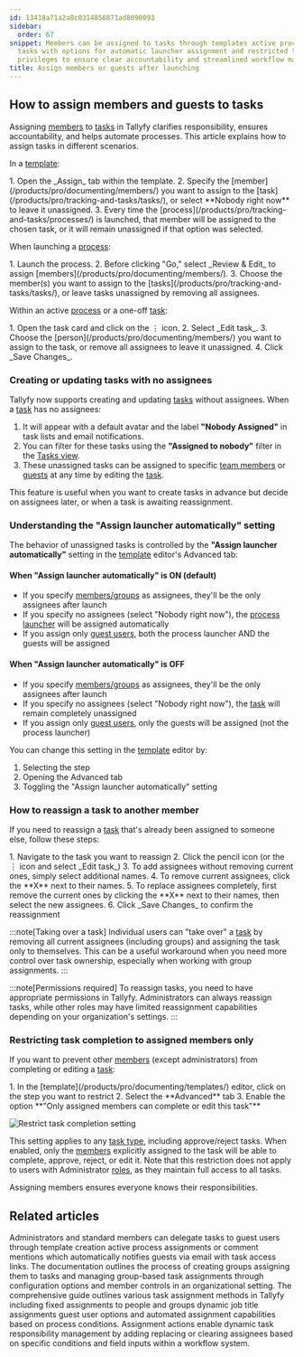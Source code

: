 ```yaml
---
id: 13418a71a2a8c0314856871ad8090093
sidebar:
  order: 67
snippet: Members can be assigned to tasks through templates active processes or one-off
  tasks with options for automatic launcher assignment and restricted task completion
  privileges to ensure clear accountability and streamlined workflow management.
title: Assign members or guests after launching
---
```



## How to assign members and guests to tasks

Assigning [members](/products/pro/documenting/members/) to [tasks](/products/pro/tracking-and-tasks/tasks/) in Tallyfy clarifies responsibility, ensures accountability, and helps automate processes. This article explains how to assign tasks in different scenarios.

In a [template](/products/pro/documenting/templates/):

<Steps>
1. Open the _Assign_ tab within the template.
2. Specify the [member](/products/pro/documenting/members/) you want to assign to the [task](/products/pro/tracking-and-tasks/tasks/), or select **Nobody right now** to leave it unassigned.
3. Every time the [process](/products/pro/tracking-and-tasks/processes/) is launched, that member will be assigned to the chosen task, or it will remain unassigned if that option was selected.
</Steps>

When launching a [process](/products/pro/tracking-and-tasks/processes/):

<Steps>
1. Launch the process.
2. Before clicking "Go," select _Review & Edit_ to assign [members](/products/pro/documenting/members/).
3. Choose the member(s) you want to assign to the [tasks](/products/pro/tracking-and-tasks/tasks/), or leave tasks unassigned by removing all assignees.
</Steps>

Within an active [process](/products/pro/tracking-and-tasks/processes/) or a one-off [task](/products/pro/tracking-and-tasks/tasks/):

<Steps>
1. Open the task card and click on the ⋮ icon.
2. Select _Edit task_.
3. Choose the [person](/products/pro/documenting/members/) you want to assign to the task, or remove all assignees to leave it unassigned.
4. Click _Save Changes_.
</Steps>

### Creating or updating tasks with no assignees

Tallyfy now supports creating and updating [tasks](/products/pro/tracking-and-tasks/tasks/) without assignees. When a [task](/products/pro/tracking-and-tasks/tasks/) has no assignees:

1. It will appear with a default avatar and the label **"Nobody Assigned"** in task lists and email notifications.
2. You can filter for these tasks using the **"Assigned to nobody"** filter in the [Tasks view](/products/pro/tracking-and-tasks/tasks-view/).
3. These unassigned tasks can be assigned to specific [team members](/products/pro/documenting/members/) or [guests](/products/pro/documenting/guests/) at any time by editing the [task](/products/pro/tracking-and-tasks/tasks/).

This feature is useful when you want to create tasks in advance but decide on assignees later, or when a task is awaiting reassignment.

### Understanding the "Assign launcher automatically" setting

The behavior of unassigned tasks is controlled by the **"Assign launcher automatically"** setting in the [template](/products/pro/documenting/templates/) editor's Advanced tab:

#### When "Assign launcher automatically" is ON (default)

- If you specify [members/groups](/products/pro/documenting/members/) as assignees, they'll be the only assignees after launch
- If you specify no assignees (select "Nobody right now"), the [process launcher](/products/pro/documenting/members/) will be assigned automatically
- If you assign only [guest users](/products/pro/documenting/guests/), both the process launcher AND the guests will be assigned

#### When "Assign launcher automatically" is OFF

- If you specify [members/groups](/products/pro/documenting/members/) as assignees, they'll be the only assignees after launch
- If you specify no assignees (select "Nobody right now"), the [task](/products/pro/tracking-and-tasks/tasks/) will remain completely unassigned
- If you assign only [guest users](/products/pro/documenting/guests/), only the guests will be assigned (not the process launcher)

You can change this setting in the [template](/products/pro/documenting/templates/) editor by:
<Steps>
1. Selecting the step
2. Opening the Advanced tab
3. Toggling the "Assign launcher automatically" setting
</Steps>

### How to reassign a task to another member

If you need to reassign a [task](/products/pro/tracking-and-tasks/tasks/) that's already been assigned to someone else, follow these steps:

<Steps>
1. Navigate to the task you want to reassign
2. Click the pencil icon (or the ⋮ icon and select _Edit task_)
3. To add assignees without removing current ones, simply select additional names.
4. To remove current assignees, click the **X** next to their names.
5. To replace assignees completely, first remove the current ones by clicking the **X** next to their names, then select the new assignees.
6. Click _Save Changes_ to confirm the reassignment
</Steps>

:::note[Taking over a task]
Individual users can "take over" a [task](/products/pro/tracking-and-tasks/tasks/) by removing all current assignees (including groups) and assigning the task only to themselves. This can be a useful workaround when you need more control over task ownership, especially when working with group assignments.
:::

:::note[Permissions required]
To reassign tasks, you need to have appropriate permissions in Tallyfy. Administrators can always reassign tasks, while other roles may have limited reassignment capabilities depending on your organization's settings.
:::

### Restricting task completion to assigned members only

If you want to prevent other [members](/products/pro/documenting/members/) (except administrators) from completing or editing a [task](/products/pro/tracking-and-tasks/tasks/):

<Steps>
1. In the [template](/products/pro/documenting/templates/) editor, click on the step you want to restrict
2. Select the **Advanced** tab
3. Enable the option **"Only assigned members can complete or edit this task"**
</Steps>

![Restrict task completion setting](https://screenshots.tallyfy.com/tallyfy%2Fpro%2Fdesktop-light-only-assigned-can-complete.png)

This setting applies to any [task type](/products/pro/tracking-and-tasks/tasks/what-types-of-tasks-can-i-create-with-tallyfy/), including approve/reject tasks. When enabled, only the [members](/products/pro/documenting/members/) explicitly assigned to the task will be able to complete, approve, reject, or edit it. Note that this restriction does not apply to users with Administrator [roles](/products/pro/documenting/members/how-do-i-manage-member-permissions-in-tallyfy/), as they maintain full access to all tasks.

Assigning members ensures everyone knows their responsibilities.


## Related articles
<CardGrid>
<LinkTitleCard header="<b>Guests > Assign tasks to guests</b>" href="/products/pro/documenting/guests/how-can-i-assign-tasks-to-guest-users-in-tallyfy/" > Administrators and standard members can delegate tasks to guest users through template creation active process assignments or comment mentions which automatically notifies guests via email with task access links. </LinkTitleCard>
<LinkTitleCard header="<b>Groups > Create and assign groups</b>" href="/products/pro/documenting/groups/how-to-manage-groups-and-assign-tasks-in-tallyfy/" > The documentation outlines the process of creating groups assigning them to tasks and managing group-based task assignments through configuration options and member controls in an organizational setting. </LinkTitleCard>
<LinkTitleCard header="<b>Edit Templates > Understanding assignment types</b>" href="/products/pro/documenting/templates/edit-templates/understanding-assignment-types/" > The comprehensive guide outlines various task assignment methods in Tallyfy including fixed assignments to people and groups dynamic job title assignments guest user options and automated assignment capabilities based on process conditions. </LinkTitleCard>
<LinkTitleCard header="<b>Actions > Automate task assignments</b>" href="/products/pro/documenting/templates/automations/actions/asignment-actions/" > Assignment actions enable dynamic task responsibility management by adding replacing or clearing assignees based on specific conditions and field inputs within a workflow system. </LinkTitleCard>
</CardGrid>
